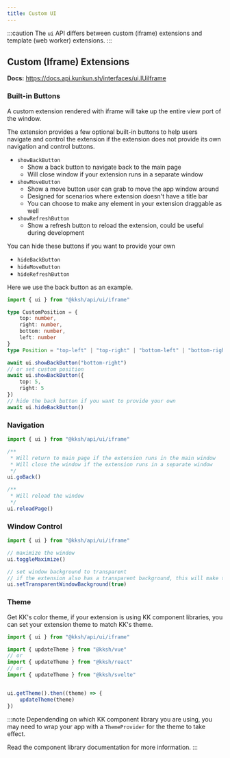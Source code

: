 ```yaml
---
title: Custom UI
---
```


:::caution
The `ui` API differs between custom (iframe) extensions and template (web worker) extensions.
:::


## Custom (Iframe) Extensions

**Docs:** https://docs.api.kunkun.sh/interfaces/ui.IUiIframe

### Built-in Buttons

A custom extension rendered with iframe will take up the entire view port of the window.

The extension provides a few optional built-in buttons to help users navigate and control the extension
if the extension does not provide its own navigation and control buttons.

- `showBackButton`
	- Show a back button to navigate back to the main page
	- Will close window if your extension runs in a separate window
- `showMoveButton`
	- Show a move button user can grab to move the app window around
	- Designed for scenarios where extension doesn't have a title bar
	- You can choose to make any element in your extension draggable as well
- `showRefreshButton`
	- Show a refresh button to reload the extension, could be useful during development

You can hide these buttons if you want to provide your own

- `hideBackButton`
- `hideMoveButton`
- `hideRefreshButton`

Here we use the back button as an example.

```ts
import { ui } from "@kksh/api/ui/iframe"

type CustomPosition = {
	top: number,
	right: number,
	bottom: number,
	left: number
}
type Position = "top-left" | "top-right" | "bottom-left" | "bottom-right" | CustomPosition;

await ui.showBackButton("bottom-right")
// or set custom position
await ui.showBackButton({
	top: 5,
	right: 5
})
// hide the back button if you want to provide your own
await ui.hideBackButton() 
```

### Navigation

```ts
import { ui } from "@kksh/api/ui/iframe"

/**
 * Will return to main page if the extension runs in the main window
 * Will close the window if the extension runs in a separate window
 */ 
ui.goBack()

/**
 * Will reload the window
 */
ui.reloadPage()
```

### Window Control

```ts
import { ui } from "@kksh/api/ui/iframe"

// maximize the window
ui.toggleMaximize()

// set window background to transparent
// if the extension also has a transparent background, this will make the extension appear to be floating
ui.setTransparentWindowBackground(true)
```

### Theme

Get KK's color theme, if your extension is using KK component libraries, 
you can set your extension theme to match KK's theme.

```ts
import { ui } from "@kksh/api/ui/iframe"

import { updateTheme } from "@kksh/vue"
// or
import { updateTheme } from "@kksh/react"
// or
import { updateTheme } from "@kksh/svelte"


ui.getTheme().then((theme) => {
	updateTheme(theme)
})

```

:::note
Dependending on which KK component library you are using, you may need to wrap your app with a `ThemeProvider` 
for the theme to take effect.

Read the component library documentation for more information.
:::
